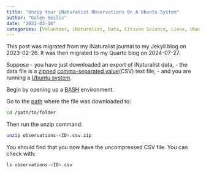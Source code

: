 ```yaml
---
title: "Unzip Your iNaturalist Observations On A Ubuntu System"
author: "Galen Seilis"
date: "2022-03-16"
categories: [Volunteer, iNaturalist, Data, Citizen Science, Linux, Ubuntu]
---
```



::: {.callout-note}
This post was migrated from my iNaturalist journal to my Jekyll blog on 2023-02-26. It was then migrated to my Quarto blog on 2024-07-27.
:::

Suppose
- you have just downloaded an export of iNaturalist data,
- the data file is a [zipped](https://en.wikipedia.org/wiki/ZIP_(file_format)) [comma-separated value](https://en.wikipedia.org/wiki/Comma-separated_values)(CSV) text file,
- and you are running a [Ubuntu system](https://en.wikipedia.org/wiki/Ubuntu).

Begin by opening up a [BASH](https://en.wikipedia.org/wiki/Bash_(Unix_shell)) environment.

Go to the [path](https://en.wikipedia.org/wiki/Path_(computing)) where the file was downloaded to:

```bash
cd /path/to/folder
```

Then run the unzip command:

```bash
unzip observations-<ID>.csv.zip
```

You should find that you now have the uncompressed CSV file. You can check with:

```python
ls observations-<ID>.csv
```
